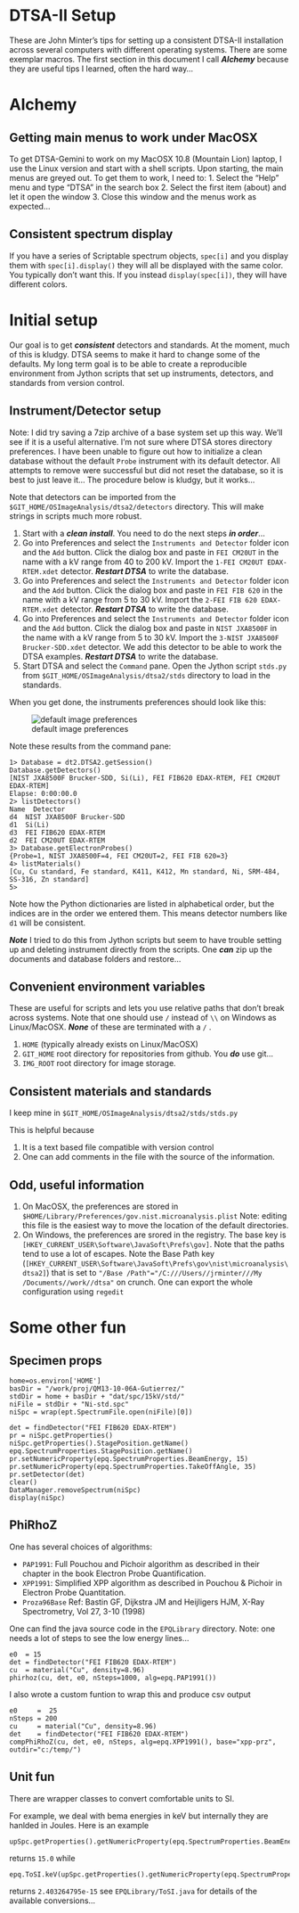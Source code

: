 
DTSA-II Setup
========================================================

These are John Minter's tips for setting up a consistent
DTSA-II installation across several computers with
different operating systems. There are some exemplar 
macros. The first section in this document I call
***Alchemy*** because they are useful tips I learned,
often the hard way...

# Alchemy

## Getting main menus to work under MacOSX
To get DTSA-Gemini to work on my MacOSX 10.8 (Mountain
Lion) laptop, I use the Linux version and start with a
shell scripts. Upon starting, the main menus are greyed
out. To get them to work, I need to:
1. Select the "Help" menu and type "DTSA" in the search box
2. Select the first item (about) and let it open the window
3. Close this window and the menus work as expected...

## Consistent spectrum display

If you have a series of Scriptable spectrum objects, ``spec[i]`` and you
display them with ``spec[i].display()`` they will all be displayed with
the same color. You typically don't want this. If you instead
``display(spec[i])``, they will have different colors.

# Initial setup

Our goal is to get ***consistent*** detectors and
standards. At the moment, much of this is kludgy.
DTSA seems to make it hard to change some of the
defaults. My long term goal is to be able to create
a reproducible environment from Jython scripts that
set up instruments, detectors, and standards from
version control.



## Instrument/Detector setup

Note: I did try saving a 7zip archive of a base system
set up this way. We'll see if it is a useful alternative.
I'm not sure where DTSA stores directory preferences.
I have been unable to figure out how to initialize a clean
database without the default ``Probe`` instrument with its
default detector. All attempts to remove were successful
but did not reset the database, so it is best to just leave
it... The procedure below is kludgy, but it works...

Note that detectors can be imported from the
``$GIT_HOME/OSImageAnalysis/dtsa2/detectors``
directory. This will make strings in scripts much more
robust.

1. Start with a ***clean install***. You need to do the next steps ***in order***...
2. Go into Preferences and select the ``Instruments and Detector`` folder icon and the ``Add`` button. Click the dialog box and paste in ``FEI CM20UT`` in the name with a kV range from 40 to 200 kV. Import the ``1-FEI CM20UT EDAX-RTEM.xdet`` detector. ***Restart DTSA*** to write the database.
3. Go into Preferences and select the ``Instruments and Detector`` folder icon and the ``Add`` button. Click the dialog box and paste in ``FEI FIB 620`` in the name with a kV range from 5 to 30 kV. Import the ``2-FEI FIB 620 EDAX-RTEM.xdet`` detector. ***Restart DTSA*** to write the database.
4. Go into Preferences and select the ``Instruments and Detector`` folder icon and the ``Add`` button. Click the dialog box and paste in ``NIST JXA8500F`` in the name with a kV range from 5 to 30 kV. Import the ``3-NIST JXA8500F Brucker-SDD.xdet`` detector. We add this detector to be able to work the DTSA examples. ***Restart DTSA*** to write the database.
5. Start DTSA and select the ``Command`` pane. Open the Jython script ``stds.py`` from ``$GIT_HOME/OSImageAnalysis/dtsa2/stds`` directory to load in the standards.


When you get done, the instruments preferences
should look like this:

![default image preferences](img/default-detectors.png)

Note these results from the command pane:

```
1> Database = dt2.DTSA2.getSession()
Database.getDetectors()
[NIST JXA8500F Brucker-SDD, Si(Li), FEI FIB620 EDAX-RTEM, FEI CM20UT EDAX-RTEM]
Elapse: 0:00:00.0
2> listDetectors()
Name  Detector
d4	NIST JXA8500F Brucker-SDD
d1	Si(Li)
d3	FEI FIB620 EDAX-RTEM
d2	FEI CM20UT EDAX-RTEM
3> Database.getElectronProbes()
{Probe=1, NIST JXA8500F=4, FEI CM20UT=2, FEI FIB 620=3}
4> listMaterials()
[Cu, Cu standard, Fe standard, K411, K412, Mn standard, Ni, SRM-484, SS-316, Zn standard]
5> 

```

Note how the Python dictionaries are listed in alphabetical order, but the indices are in the order we entered them. This means detector numbers like ``d1`` will be consistent.

***Note*** I tried to do this from Jython scripts but
seem to have trouble setting up and deleting instrument
directly from the scripts. One ***can*** zip up the documents and database folders and restore...


## Convenient environment variables

These are useful for scripts and lets you use
relative paths that don't break across systems.
Note that one should use ``/`` instead of ``\\`` 
on Windows as Linux/MacOSX. ***None*** of these are
terminated with a ``/`` .

1. ``HOME`` (typically already exists on Linux/MacOSX)
2. ``GIT_HOME`` root directory for repositories from github.
    You ***do*** use git...
3. ``IMG_ROOT`` root directory for image storage.

## Consistent materials and standards
I keep mine in
``$GIT_HOME/OSImageAnalysis/dtsa2/stds/stds.py``

This is helpful because

1. It is a text based file compatible with version control
2. One can add comments in the file with the source of the information.

## Odd, useful information
1. On MacOSX, the preferences are stored in ``$HOME/Library/Preferences/gov.nist.microanalysis.plist`` Note: editing this file is the easiest way to move the location of the default directories.
2. On Windows, the preferences are srored in the registry. The base key is ``[HKEY_CURRENT_USER\Software\JavaSoft\Prefs\gov]``. Note that the paths tend to use a lot of escapes. Note the Base Path key (``[HKEY_CURRENT_USER\Software\JavaSoft\Prefs\gov\nist\microanalysis\dtsa2]``) that is set to ``"/Base /Path"="/C:///Users//jrminter///My /Documents//work//dtsa"`` on crunch. One can export the whole configuration using ``regedit``

# Some other fun

## Specimen props

```
home=os.environ['HOME']
basDir = "/work/proj/QM13-10-06A-Gutierrez/"
stdDir = home + basDir + "dat/spc/15kV/std/"
niFile = stdDir + "Ni-std.spc"
niSpc = wrap(ept.SpectrumFile.open(niFile)[0])

det = findDetector("FEI FIB620 EDAX-RTEM")
pr = niSpc.getProperties()
niSpc.getProperties().StagePosition.getName()
epq.SpectrumProperties.StagePosition.getName()
pr.setNumericProperty(epq.SpectrumProperties.BeamEnergy, 15)
pr.setNumericProperty(epq.SpectrumProperties.TakeOffAngle, 35)
pr.setDetector(det)
clear()
DataManager.removeSpectrum(niSpc)
display(niSpc)
```

## PhiRhoZ

One has several choices of algorithms:

- ``PAP1991``: Full Pouchou and Pichoir algorithm as described in their chapter in the book Electron Probe Quantification.
- ``XPP1991``:  Simplified XPP algorithm as described in Pouchou & Pichoir in Electron Probe Quantitation.
- ``Proza96Base`` Ref: Bastin GF, Dijkstra JM and Heijligers HJM, X-Ray Spectrometry, Vol 27, 3-10 (1998)

One can find the java source code in the ``EPQLibrary``
directory. Note: one needs a lot of steps
to see the low energy lines...

```
e0  = 15
det = findDetector("FEI FIB620 EDAX-RTEM")
cu  = material("Cu", density=8.96)
phirhoz(cu, det, e0, nSteps=1000, alg=epq.PAP1991())
```

I also wrote a custom funtion to wrap this and produce
csv output

```
e0     =  25
nSteps = 200
cu     = material("Cu", density=8.96)
det    = findDetector("FEI FIB620 EDAX-RTEM")
compPhiRhoZ(cu, det, e0, nSteps, alg=epq.XPP1991(), base="xpp-prz", outdir="c:/temp/")
```

## Unit fun

There are wrapper classes to convert comfortable units
to SI.

For example, we deal with bema energies in keV but
internally they are hanlded in Joules. Here is an
example

```
upSpc.getProperties().getNumericProperty(epq.SpectrumProperties.BeamEnergy)
```

returns ``15.0`` while

```
epq.ToSI.keV(upSpc.getProperties().getNumericProperty(epq.SpectrumProperties.BeamEnergy))
```

returns ``2.403264795e-15`` see ``EPQLibrary/ToSI.java``
for details of the available conversions...